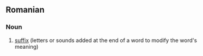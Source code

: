 ==Romanian==

===Noun===
{{infl|ro|noun}}

# [[suffix]] (letters or sounds added at the end of a word to modify the word's meaning)

{{tbot entry|Romanian|suffix|2007|November}}